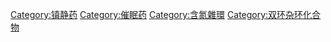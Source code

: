 {{Commonscat|Pyrazolopyrimidines}}

[[Category:镇静药|Category:镇静药]]
[[Category:催眠药|Category:催眠药]]
[[Category:含氮雜環|Category:含氮雜環]]
[[Category:双环杂环化合物|Category:双环杂环化合物]]